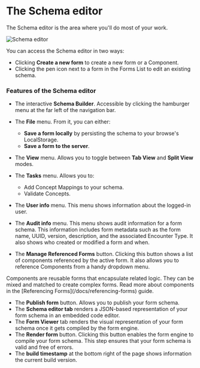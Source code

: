 
# The Schema editor

The Schema editor is the area where you'll do most of your work.

![Schema editor](/screens/editor-only.png)

You can access the Schema editor in two ways:

- Clicking **Create a new form** to create a new form or a Component.
- Clicking the pen icon next to a form in the Forms List to edit an existing schema.

### Features of the Schema editor

- The interactive **Schema Builder**. Accessible by clicking the hamburger menu at the far left of the navigation bar.
- The **File** menu. From it, you can either:

  - **Save a form locally** by persisting the schema to your browse's LocalStorage.
  - **Save a form to the server**.

- The **View** menu. Allows you to toggle between **Tab View** and **Split View** modes.
- The **Tasks** menu. Allows you to:

  - Add Concept Mappings to your schema.
  - Validate Concepts.

- The **User info** menu. This menu shows information about the logged-in user.
- The **Audit info** menu. This menu shows audit information for a form schema. This information includes form metadata such as the form name, UUID, version, description, and the associated Encounter Type. It also shows who created or modified a form and when.
- The **Manage Referenced Forms** button. Clicking this button shows a list of components referenced by the active form. It also allows you to reference Components from a handy dropdown menu.

<Callout emoji="ℹ️">
  Components are reusable forms that encapsulate related logic. They can be
  mixed and matched to create complex forms. Read more about components in the
  [Referencing Forms](/docs/referencing-forms) guide.
</Callout>

- The **Publish form** button. Allows you to publish your form schema.
- The **Schema editor tab** renders a JSON-based representation of your form schema in an embedded code editor.
- The **Form Viewer** tab renders the visual representation of your form schema once it gets compiled by the form engine.
- The **Render form** button. Clicking this button enables the form engine to compile your form schema. This step ensures that your form schema is valid and free of errors.
- The **build timestamp** at the bottom right of the page shows information the current build version.
